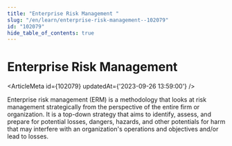 ```yaml
---
title: "Enterprise Risk Management "
slug: "/en/learn/enterprise-risk-management--102079"
id: "102079"
hide_table_of_contents: true
---
```



# Enterprise Risk Management 

<ArticleMeta id={102079} updatedAt={'2023-09-26 13:59:00'} />
<div className='border-solid border-b border-t-0 my-4 border-[var(--ifm-color-gray-300)]' />

Enterprise risk management (ERM) is a methodology that looks at risk management strategically from the perspective of the entire firm or organization. It is a top-down strategy that aims to identify, assess, and prepare for potential losses, dangers, hazards, and other potentials for harm that may interfere with an organization's operations and objectives and/or lead to losses.
